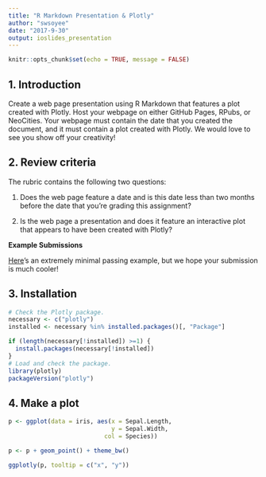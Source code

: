 ```yaml
---
title: "R Markdown Presentation & Plotly"
author: "swsoyee"
date: "2017-9-30"
output: ioslides_presentation
---
```


```r
knitr::opts_chunk$set(echo = TRUE, message = FALSE)
```

## 1. Introduction
Create a web page presentation using R Markdown that features a plot created with Plotly. Host your webpage on either GitHub Pages, RPubs, or NeoCities. Your webpage must contain the date that you created the document, and it must contain a plot created with Plotly. We would love to see you show off your creativity!

## 2. Review criteria
The rubric contains the following two questions:

1. Does the web page feature a date and is this date less than two months before the date that you're grading this assignment?

2. Is the web page a presentation and does it feature an interactive plot that appears to have been created with Plotly?

**Example Submissions**

[Here](http://seankross.neocities.org/week3.html)'s an extremely minimal passing example, but we hope your submission is much cooler!

## 3. Installation
```r
# Check the Plotly package.
necessary <- c("plotly")
installed <- necessary %in% installed.packages()[, "Package"]

if (length(necessary[!installed]) >=1) {
  install.packages(necessary[!installed])
}
# Load and check the package.
library(plotly)
packageVersion("plotly")
```

## 4. Make a plot
```r
p <- ggplot(data = iris, aes(x = Sepal.Length, 
                             y = Sepal.Width, 
                           col = Species))

p <- p + geom_point() + theme_bw()

ggplotly(p, tooltip = c("x", "y"))
```

